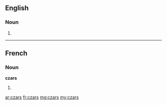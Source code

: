 ==English==

===Noun===
{{infl|en|plural}}

# {{plural of|[[czar]]}}

----

==French==

===Noun===
'''czars''' {{m|p}}

# {{plural of|[[czar]]|lang=fr}}

[[ar:czars]]
[[fr:czars]]
[[mg:czars]]
[[my:czars]]